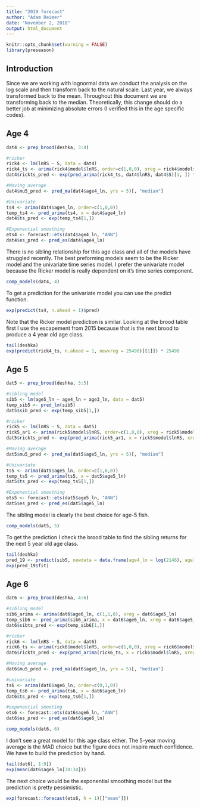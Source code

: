 ```yaml
---
title: "2019 forecast"
author: "Adam Reimer"
date: "November 2, 2018"
output: html_document
---
```


```r
knitr::opts_chunk$set(warning = FALSE)
library(preseason)
```
## Introduction
Since we are working with lognormal data we conduct the analysis on the log scale and then transform back to the natural scale. Last year, we always transformed back to the mean. Throughout this document we are transforming back to the median. Theoretically, this change should do a better job at minimizing absolute errors (I verified this in the age specific codes).
  
## Age 4
```r
dat4 <- prep_brood(deshka, 3:4)

#ricker
rick4 <- lm(lnRS ~ S, data = dat4)
rick4_ts <- arima(rick4$model$lnRS, order=c(1,0,0), xreg = rick4$model$S, method = "ML")
dat4$rickts_pred <- exp(pred_arima(rick4_ts, dat4$lnRS, dat4$S)[1, ]) * dat4$S

#Moving average
dat4$mu5_pred <- pred_ma(dat4$age4_ln, yrs = 5)[, "median"]

#Univariate
ts4 <- arima(dat4$age4_ln, order=c(1,0,0))
temp_ts4 <- pred_arima(ts4, x = dat4$age4_ln)
dat4$ts_pred <- exp(temp_ts4[1,])

#Exponential smoothing
ets4 <- forecast::ets(dat4$age4_ln, "ANN")
dat4$es_pred <- pred_es(dat4$age4_ln)
```
There is no sibling relationship for this age class and all of the models have struggled recently. The best preforming models seem to be the Ricker model and the univariate time series model. I prefer the univariate model because the Ricker model is really dependent on it's time series component.
```r
comp_models(dat4, 4)
```
  
To get a prediction for the univariate model you can use the predict function.
```r
exp(predict(ts4, n.ahead = 1)$pred)
```
  
Note that the Ricker model prediction is similar. Looking at the brood table first I use the escapement from 2015 because that is the next brood to produce a 4 year old age class.
```r
tail(deshka)
exp(predict(rick4_ts, n.ahead = 1, newxreg = 25490)[[1]]) * 25490
```
  
## Age 5
```r
dat5 <- prep_brood(deshka, 3:5)

#sibling model
sib5 <- lm(age5_ln ~ age4_ln + age3_ln, data = dat5)
temp_sib5 <- pred_lm(sib5)
dat5$sib_pred <- exp(temp_sib5[1,])

#ricker
rick5 <- lm(lnRS ~ S, data = dat5)
rick5_ar1 <- arima(rick5$model$lnRS, order=c(1,0,0), xreg = rick5$model$S, method = "ML")
dat5$rickts_pred <- exp(pred_arima(rick5_ar1, x = rick5$model$lnRS, xreg = rick5$model$S)[1,]) * rick5$model$S

#Moving average
dat5$mu5_pred <- pred_ma(dat5$age5_ln, yrs = 5)[, "median"]

#Univariate
ts5 <- arima(dat5$age5_ln, order=c(1,0,0))
temp_ts5 <- pred_arima(ts5, x = dat5$age5_ln)
dat5$ts_pred <- exp(temp_ts5[1,])

#Exponential smoothing
ets5 <- forecast::ets(dat5$age5_ln, "ANN")
dat5$es_pred <- pred_es(dat5$age5_ln)
```
The sibling model is clearly the best choice for age-5 fish. 
```r
comp_models(dat5, 5)
```
  
To get the prediction I check the brood table to find the sibling returns for the next 5 year old age class.
```r
tail(deshka)
pred_19 <- predict(sib5, newdata = data.frame(age4_ln = log(2146), age3_ln = log(874)), se.fit = TRUE)
exp(pred_19$fit)
```
  
## Age 6
```r
dat6 <- prep_brood(deshka, 4:6)

#sibling model
sib6_arima <- arima(dat6$age6_ln, c(1,1,0), xreg = dat6$age5_ln)
temp_sib6 <- pred_arima(sib6_arima, x = dat6$age6_ln, xreg = dat6$age5_ln)
dat6$sibts_pred <- exp(temp_sib6[1,])

#ricker
rick6 <- lm(lnRS ~ S, data = dat6)
rick6_ts <- arima(rick6$model$lnRS, order=c(1,0,0), xreg = rick6$model$S, method = "ML")
dat6$rickts_pred <- exp(pred_arima(rick6_ts, x = rick6$model$lnRS, xreg = rick6$model$S)[1,]) * rick6$model$S

#Moving average
dat6$mu5_pred <- pred_ma(dat6$age6_ln, yrs = 5)[, "median"]

#univariate
ts6 <- arima(dat6$age6_ln, order=c(0,1,0))
temp_ts6 <- pred_arima(ts6, x = dat6$age6_ln)
dat6$ts_pred <- exp(temp_ts6[1,])

#exponential smooting
ets6 <- forecast::ets(dat6$age6_ln, "ANN")
dat6$es_pred <- pred_es(dat6$age6_ln)

comp_models(dat6, 6)
```
  
I don’t see a great model for this age class either. The 5-year moving average is the MAD choice but the figure does not inspire much confidence. We have to build the prediction by hand.
```r
tail(dat6[, 1:9])
exp(mean(dat6$age6_ln[30:34]))
```
  
The next choice would be the exponential smoothing model but the prediction is pretty pessimistic.
```r
exp(forecast::forecast(ets6, h = 1)[["mean"]])
```
